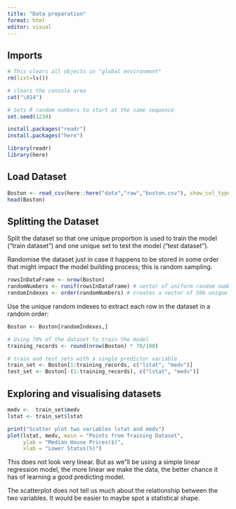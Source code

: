 ```yaml
---
title: "Data preparation"
format: html
editor: visual
---
```


## Imports

```r
# This clears all objects in "global environment"
rm(list=ls())

# clears the console area
cat("\014")

# Sets R random numbers to start at the same sequence
set.seed(1234)

install.packages("readr")
install.packages("here")

library(readr)
library(here)
```

## Load Dataset

```r
Boston <- read_csv(here::here("data","raw","boston.csv"), show_col_types = FALSE)
head(Boston)
```

## Splitting the Dataset

Split the dataset so that one unique proportion is used to train the model ("train dataset") and one unique set to test the model ("test dataset").

Randomise the dataset just in case it happens to be stored in some order that might impact the model building process; this is random sampling.

```r
rowsInDataFrame <- nrow(Boston)
randomNumbers <- runif(rowsInDataFrame) # vector of uniform random numbers between [0.0, 1.0]
randomIndexes <- order(randomNumbers) # creates a vector of 506 unique indexes
```

Use the unique random indexes to extract each row in the dataset in a random order:

```r
Boston <- Boston[randomIndexes,]

# Using 70% of the dataset to train the model
training_records <- round(nrow(Boston) * 70/100)
```

```r
# train and test sets with a single predictor variable
train_set <- Boston[1:training_records, c("lstat", "medv")]
test_set <- Boston[-(1:training_records), c("lstat", "medv")]
```

## Exploring and visualising datasets

```r
medv <-  train_set$medv
lstat <- train_set$lstat

print("Scatter plot two variables lstat and medv")
plot(lstat, medv, main = "Points from Training Dataset",
     ylab = "Median House Prices($)",
     xlab = "Lower Status(%)")
```

This does not look very linear. But as we"ll be using a simple linear regression model, the more linear we make the data, the better chance it has of learning a good predicting model.

The scatterplot does not tell us much about the relationship between the two variables. It would be easier to maybe spot a statistical shape.

